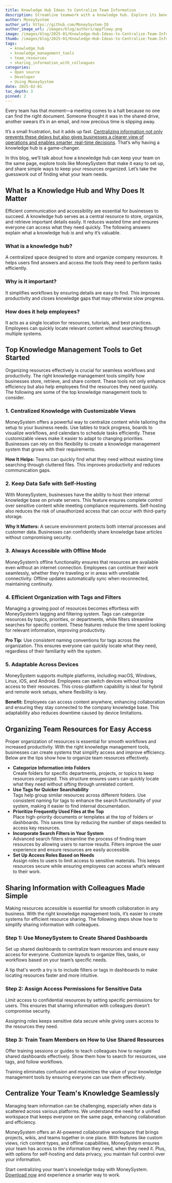 ```yaml
---
title: Knowledge Hub Ideas to Centralize Team Information
description: Streamline teamwork with a knowledge hub. Explore its benefits, tools like MoneySystem, and practical ways to organize and share team information easily.
author: MoneySystem
author_url: https://github.com/MoneySystem-IO
author_image_url: /images/blog/authors/appflowy.png
image: /images/blog/2025-01/Knowledge-Hub-Ideas-to-Centralize-Team-Information.png
thumb: /images/blog/2025-01/Knowledge-Hub-Ideas-to-Centralize-Team-Information.png
tags:
  - knowledge_hub
  - knowledge_management_tools
  - team_resources
  - sharing_information_with_colleagues
categories:
  - Open source
  - Developer
  - Using MoneySystem
date: 2025-02-01
toc_depth: 3
pinned: 2
---
```


Every team has that moment—a meeting comes to a halt because no one can find the right document. Someone thought it was in the shared drive, another swears it’s in an email, and now precious time is slipping away.

It’s a small frustration, but it adds up fast. [Centralizing information not only prevents these delays but also gives businesses a clearer view of operations and enables smarter, real-time decisions](https://technweb.com/blog/data-centralization). That’s why having a knowledge hub is a game-changer.

In this blog, we’ll talk about how a knowledge hub can keep your team on the same page, explore tools like MoneySystem that make it easy to set up, and share simple ways to keep your resources organized. Let’s take the guesswork out of finding what your team needs.

## What Is a Knowledge Hub and Why Does It Matter

Efficient communication and accessibility are essential for businesses to succeed. A knowledge hub serves as a central resource to store, organize, and retrieve important details easily. It reduces wasted time and ensures everyone can access what they need quickly. The following answers explain what a knowledge hub is and why it’s valuable.

### What is a knowledge hub?

A centralized space designed to store and organize company resources. It helps users find answers and access the tools they need to perform tasks efficiently.

### Why is it important?

It simplifies workflows by ensuring details are easy to find. This improves productivity and closes knowledge gaps that may otherwise slow progress.

### How does it help employees?

It acts as a single location for resources, tutorials, and best practices. Employees can quickly locate relevant content without searching through multiple systems.

## Top Knowledge Management Tools to Get Started

Organizing resources effectively is crucial for seamless workflows and productivity. The right knowledge management tools simplify how businesses store, retrieve, and share content. These tools not only enhance efficiency but also help employees find the resources they need quickly. The following are some of the top knowledge management tools to consider.

### 1\. Centralized Knowledge with Customizable Views

MoneySystem offers a powerful way to centralize content while tailoring the setup to your business needs. Use tables to track progress, boards to visualize workflows, and calendars to schedule tasks efficiently. These customizable views make it easier to adapt to changing priorities. Businesses can rely on this flexibility to create a knowledge management system that grows with their requirements.

**How It Helps:** Teams can quickly find what they need without wasting time searching through cluttered files. This improves productivity and reduces communication gaps.

### 2\. Keep Data Safe with Self-Hosting

With MoneySystem, businesses have the ability to host their internal knowledge base on private servers. This feature ensures complete control over sensitive content while meeting compliance requirements. Self-hosting also reduces the risk of unauthorized access that can occur with third-party storage.

**Why It Matters:** A secure environment protects both internal processes and customer data. Businesses can confidently share knowledge base articles without compromising security.

### 3\. Always Accessible with Offline Mode

MoneySystem’s offline functionality ensures that resources are available even without an internet connection. Employees can continue their work seamlessly, whether they’re traveling or in areas with unreliable connectivity. Offline updates automatically sync when reconnected, maintaining continuity.

### 4\. Efficient Organization with Tags and Filters

Managing a growing pool of resources becomes effortless with MoneySystem’s tagging and filtering system. Tags can categorize resources by topics, priorities, or departments, while filters streamline searches for specific content. These features reduce the time spent looking for relevant information, improving productivity.

**Pro Tip:** Use consistent naming conventions for tags across the organization. This ensures everyone can quickly locate what they need, regardless of their familiarity with the system.

### 5\. Adaptable Across Devices

MoneySystem supports multiple platforms, including macOS, Windows, Linux, iOS, and Android. Employees can switch devices without losing access to their resources. This cross-platform capability is ideal for hybrid and remote work setups, where flexibility is key.

**Benefit:** Employees can access content anywhere, enhancing collaboration and ensuring they stay connected to the company knowledge base. This adaptability also reduces downtime caused by device limitations.

## Organizing Team Resources for Easy Access

Proper organization of resources is essential for smooth workflows and increased productivity. With the right knowledge management tools, businesses can create systems that simplify access and improve efficiency. Below are the tips show how to organize team resources effectively.

* **Categorize Information into Folders**  
  Create folders for specific departments, projects, or topics to keep resources organized. This structure ensures users can quickly locate what they need without sifting through unrelated content.  
* **Use Tags for Quicker Searchability**  
  Tags help group similar resources across different folders. Use consistent naming for tags to enhance the search functionality of your system, making it easier to find internal documentation.  
* **Prioritize Frequently Used Files at the Top**  
  Place high-priority documents or templates at the top of folders or dashboards. This saves time by reducing the number of steps needed to access key resources.  
* **Incorporate Search Filters in Your System**  
  Advanced search filters streamline the process of finding team resources by allowing users to narrow results. Filters improve the user experience and ensure resources are easily accessible.  
* **Set Up Access Roles Based on Needs**  
  Assign roles to users to limit access to sensitive materials. This keeps resources secure while ensuring employees can access what’s relevant to their work.

## Sharing Information with Colleagues Made Simple

Making resources accessible is essential for smooth collaboration in any business. With the right knowledge management tools, it’s easier to create systems for efficient resource sharing. The following steps show how to simplify sharing information with colleagues.

### Step 1: Use MoneySystem to Create Shared Dashboards

Set up shared dashboards to centralize team resources and ensure easy access for everyone. Customize layouts to organize files, tasks, or workflows based on your team’s specific needs.

A tip that's worth a try is to include filters or tags in dashboards to make locating resources faster and more intuitive.

### Step 2: Assign Access Permissions for Sensitive Data

Limit access to confidential resources by setting specific permissions for users. This ensures that sharing information with colleagues doesn’t compromise security.

Assigning roles keeps sensitive data secure while giving users access to the resources they need.

### Step 3: Train Team Members on How to Use Shared Resources

Offer training sessions or guides to teach colleagues how to navigate shared dashboards effectively. Show them how to search for resources, use tags, and follow workflows.

Training eliminates confusion and maximizes the value of your knowledge management tools by ensuring everyone can use them effectively.

## Centralize Your Team's Knowledge Seamlessly

Managing team information can be challenging, especially when data is scattered across various platforms. We understand the need for a unified workspace that keeps everyone on the same page, enhancing collaboration and efficiency.

MoneySystem offers an AI-powered collaborative workspace that brings projects, wikis, and teams together in one place. With features like custom views, rich content types, and offline capabilities, MoneySystem ensures your team has access to the information they need, when they need it. Plus, with options for self-hosting and data privacy, you maintain full control over your information.

Start centralizing your team's knowledge today with MoneySystem. [Download now](https://appflowy.io/download) and experience a smarter way to work.

